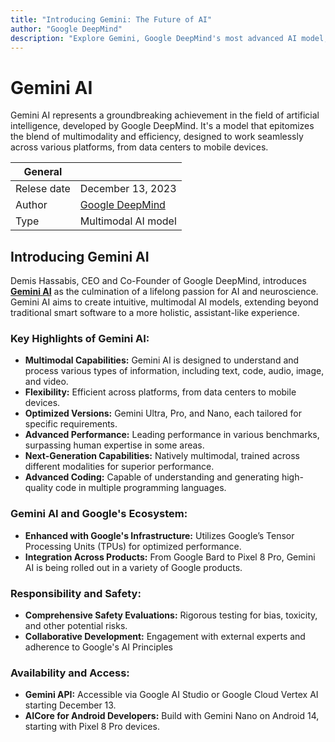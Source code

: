 ```yaml
---
title: "Introducing Gemini: The Future of AI"
author: "Google DeepMind"
description: "Explore Gemini, Google DeepMind's most advanced AI model, blending multimodality and high efficiency."
---
```


# Gemini AI

Gemini AI represents a groundbreaking achievement in the field of artificial intelligence, developed by Google DeepMind. It's a model that epitomizes the blend of multimodality and efficiency, designed to work seamlessly across various platforms, from data centers to mobile devices.

| General  |  |
| --- | --- |
| Relese date |  December 13, 2023 |
| Author | [Google DeepMind](https://deepmind.google)  |
| Type | Multimodal AI model |
       

## Introducing Gemini AI

Demis Hassabis, CEO and Co-Founder of Google DeepMind, introduces **[Gemini AI](https://deepmind.google/technologies/gemini/#introduction)** as the culmination of a lifelong passion for AI and neuroscience. Gemini AI aims to create intuitive, multimodal AI models, extending beyond traditional smart software to a more holistic, assistant-like experience.

### **Key Highlights of Gemini AI:**

- **Multimodal Capabilities:** Gemini AI is designed to understand and process various types of information, including text, code, audio, image, and video.
- **Flexibility:** Efficient across platforms, from data centers to mobile devices.
- **Optimized Versions:** Gemini Ultra, Pro, and Nano, each tailored for specific requirements.
- **Advanced Performance:** Leading performance in various benchmarks, surpassing human expertise in some areas.
- **Next-Generation Capabilities:** Natively multimodal, trained across different modalities for superior performance.
- **Advanced Coding:** Capable of understanding and generating high-quality code in multiple programming languages.

### **Gemini AI and Google's Ecosystem:**

- **Enhanced with Google's Infrastructure:** Utilizes Google’s Tensor Processing Units (TPUs) for optimized performance.
- **Integration Across Products:** From Google Bard to Pixel 8 Pro, Gemini AI is being rolled out in a variety of Google products.

### **Responsibility and Safety:**

- **Comprehensive Safety Evaluations:** Rigorous testing for bias, toxicity, and other potential risks.
- **Collaborative Development:** Engagement with external experts and adherence to Google's AI Principles
  
### **Availability and Access:**

- **Gemini API:** Accessible via Google AI Studio or Google Cloud Vertex AI starting December 13.
- **AICore for Android Developers:** Build with Gemini Nano on Android 14, starting with Pixel 8 Pro devices.
